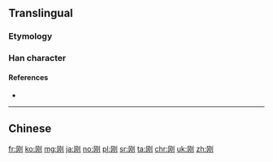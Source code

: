 {{also|剛}}

==Translingual==

===Etymology===
{{Han simp|剛|f=岡|t=冈}}

===Han character===
{{Han char|rn=18|rad=刀|as=04|sn=6|four=|canj=BKLN|ids=⿰[[冈]][[刂]]}}

====References====
* {{Han ref|kx=0137.301|hdz=10326.060|uh=521A|ud=21018}}

----

==Chinese==
{{zh-see|剛}}

[[fr:刚]]
[[ko:刚]]
[[mg:刚]]
[[ja:刚]]
[[no:刚]]
[[pl:刚]]
[[sr:刚]]
[[ta:刚]]
[[chr:刚]]
[[uk:刚]]
[[zh:刚]]